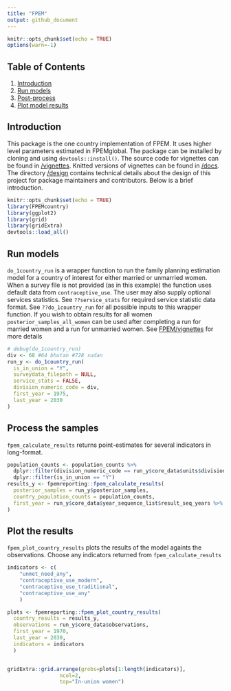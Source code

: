 ```yaml
---
title: "FPEM"
output: github_document
---
```

```r
knitr::opts_chunk$set(echo = TRUE)
options(warn=-1)
```



## Table of Contents
1. [Introduction](#intro)
2. [Run models](#run)
3. [Post-process](#post-process)
4. [Plot model results](#plot)
  
## <a name="intro"></a>
## Introduction
This package is the one country implementation of FPEM. It uses higher level parameters estimated in FPEMglobal. The package can be installed by cloning and using `devtools::install()`. The source code for vignettes can be found in [/vignettes](https://github.com/FPcounts/FPEMcountry/tree/master/vignettes). Knitted versions of vignettes can be found in [/docs](https://github.com/FPcounts/FPEMcountry/tree/master/docs). The directory [/design](https://github.com/FPcounts/FPEM/tree/master/design) contains technical details about the design of this project for package maintainers and contributors. Below is a brief introduction.

```r
knitr::opts_chunk$set(echo = TRUE)
library(FPEMcountry)
library(ggplot2)
library(grid)
library(gridExtra)
devtools::load_all()
```
## <a name="run"></a>
## Run models
`do_1country_run` is a wrapper function to run the family planning estimation model for a country of interest for either married or unmarried women. When a survey file is not provided (as in this example) the function uses default data from `contraceptive_use`. The user may also supply optional services statistics. See `??service_stats` for required service statistic data format. See `??do_1country_run` for all possible inputs to this wrapper function. If you wish to obtain results for all women `posterior_samples_all_women` can be used after completing a run for married women and a run for unmarried women. See  [FPEM/vignettes](https://github.com/FPcounts/FPEMcountry/vignettes) for more details
```r
# debug(do_1country_run)
div <- 68 #64 bhutan #728 sudan
run_y <- do_1country_run(
  is_in_union = "Y",
  surveydata_filepath = NULL,
  service_stats = FALSE,
  division_numeric_code = div,
  first_year = 1975,
  last_year = 2030
)

```

## <a name="post-process"></a>
## Process the samples
`fpem_calculate_results` returns point-estimates for several indicators in long-format.
```r
population_counts <- population_counts %>%
  dplyr::filter(division_numeric_code == run_y$core_data$units$division_numeric_code) %>%
  dplyr::filter(is_in_union == "Y")
results_y <- fpemreporting::fpem_calculate_results(
  posterior_samples = run_y$posterior_samples,
  country_population_counts = population_counts,
  first_year = run_y$core_data$year_sequence_list$result_seq_years %>% min()
)
```
## <a name="plot"></a>
## Plot the results
`fpem_plot_country_results` plots the results of the model againts the observations. Choose any indicators returned from `fpem_calculate_results`
```r

indicators <- c(
    "unmet_need_any",
    "contraceptive_use_modern",
    "contraceptive_use_traditional",
    "contraceptive_use_any"
    )

plots <- fpemreporting::fpem_plot_country_results(
  country_results = results_y,
  observations = run_y$core_data$observations,
  first_year = 1970,
  last_year = 2030,
  indicators = indicators
  )


gridExtra::grid.arrange(grobs=plots[1:length(indicators)],
                 ncol=2,
                 top="In-union women")
```
